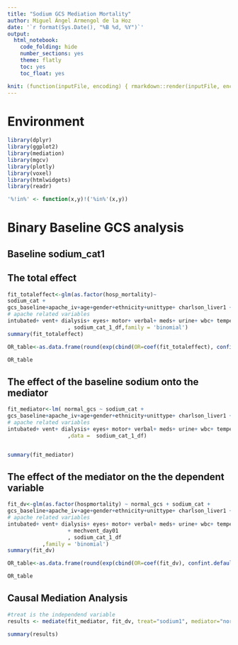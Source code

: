 ```yaml
---
title: "Sodium GCS Mediation Mortality"
author: Miguel Ángel Armengol de la Hoz
date: '`r format(Sys.Date(), "%B %d, %Y")`'
output:
  html_notebook:
    code_folding: hide
    number_sections: yes
    theme: flatly
    toc: yes
    toc_float: yes

knit: (function(inputFile, encoding) { rmarkdown::render(inputFile, encoding = encoding, output_file = paste0(substr(inputFile,1,nchar(inputFile)-4)," ",Sys.Date(),'.html')) })
---
```


# Environment

```r
library(dplyr)
library(ggplot2)
library(mediation)
library(mgcv)
library(plotly)
library(voxel)
library(htmlwidgets)
library(readr)

'%!in%' <- function(x,y)!('%in%'(x,y))

```

# Binary Baseline GCS analysis

## Baseline sodium_cat1

## The total effect

```r
fit_totaleffect<-glm(as.factor(hosp_mortality)~ 
sodium_cat +                       
gcs_baseline+apache_iv+age+gender+ethnicity+unittype+ charlson_liver1 +charlson_chf1+mechvent_day01+apachedxgroup+
# apache related variables
intubated+ vent+ dialysis+ eyes+ motor+ verbal+ meds+ urine+ wbc+ temperature+ respiratoryrate+ heartrate+ meanbp+ ph+ hematocrit+ creatinine+ albumin+ pao2+ pco2+ bun+ glucose+ bilirubin+ fio2+ sicuday+ saps3day1+ saps3today+ saps3yesterday+  teachtype+ region+ bedcount+ admitsource+ graftcount+   thrombolytics+ diedinhospital+ aids+ hepaticfailure+ lymphoma+ metastaticcancer+ leukemia+ immunosuppression+ cirrhosis+ electivesurgery+ activetx+ readmit+ ima+ midur+ ventday1+ oobventday1+ oobintubday1+ diabetes+ managementsystem+ var03hspxlos+ ejectfx+ dischargelocation+ visitnumber+ amilocation+ day1meds+ day1verbal+ day1motor+ day1eyes+ day1pao2+ day1fio2                     
                   , sodium_cat_1_df,family = 'binomial')
summary(fit_totaleffect)

OR_table<-as.data.frame(round(exp(cbind(OR=coef(fit_totaleffect), confint.default(fit_totaleffect))),2))

OR_table

```

## The effect of the baseline sodium onto the mediator

```r
fit_mediator<-lm( normal_gcs ~ sodium_cat +                       
gcs_baseline+apache_iv+age+gender+ethnicity+unittype+ charlson_liver1 +charlson_chf1+mechvent_day01+apachedxgroup+
# apache related variables
intubated+ vent+ dialysis+ eyes+ motor+ verbal+ meds+ urine+ wbc+ temperature+ respiratoryrate+ heartrate+ meanbp+ ph+ hematocrit+ creatinine+ albumin+ pao2+ pco2+ bun+ glucose+ bilirubin+ fio2+ sicuday+ saps3day1+ saps3today+ saps3yesterday+  teachtype+ region+ bedcount+ admitsource+ graftcount+   thrombolytics+ diedinhospital+ aids+ hepaticfailure+ lymphoma+ metastaticcancer+ leukemia+ immunosuppression+ cirrhosis+ electivesurgery+ activetx+ readmit+ ima+ midur+ ventday1+ oobventday1+ oobintubday1+ diabetes+ managementsystem+ var03hspxlos+ ejectfx+ dischargelocation+ visitnumber+ amilocation+ day1meds+ day1verbal+ day1motor+ day1eyes+ day1pao2+ day1fio2     
                   ,data =  sodium_cat_1_df)


summary(fit_mediator)

```

## The effect of the mediator on the the dependent variable

```r
fit_dv<-glm(as.factor(hospmortality) ~ normal_gcs + sodium_cat +
gcs_baseline+apache_iv+age+gender+ethnicity+unittype+ charlson_liver1 +charlson_chf1+mechvent_day01+apachedxgroup+
# apache related variables
intubated+ vent+ dialysis+ eyes+ motor+ verbal+ meds+ urine+ wbc+ temperature+ respiratoryrate+ heartrate+ meanbp+ ph+ hematocrit+ creatinine+ albumin+ pao2+ pco2+ bun+ glucose+ bilirubin+ fio2+ sicuday+ saps3day1+ saps3today+ saps3yesterday+  teachtype+ region+ bedcount+ admitsource+ graftcount+   thrombolytics+ diedinhospital+ aids+ hepaticfailure+ lymphoma+ metastaticcancer+ leukemia+ immunosuppression+ cirrhosis+ electivesurgery+ activetx+ readmit+ ima+ midur+ ventday1+ oobventday1+ oobintubday1+ diabetes+ managementsystem+ var03hspxlos+ ejectfx+ dischargelocation+ visitnumber+ amilocation+ day1meds+ day1verbal+ day1motor+ day1eyes+ day1pao2+ day1fio2    
                   + mechvent_day01 
                   , sodium_cat_1_df
           ,family = 'binomial')
summary(fit_dv)

OR_table<-as.data.frame(round(exp(cbind(OR=coef(fit_dv), confint.default(fit_dv))),2))

OR_table
```

## Causal Mediation Analysis

```r
#treat is the independend variable
results <- mediate(fit_mediator, fit_dv, treat="sodium1", mediator="normal_gcs")

summary(results)

```







